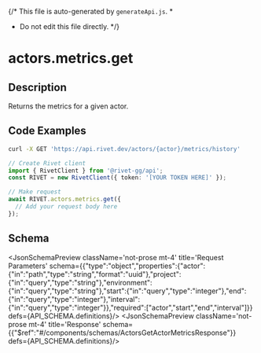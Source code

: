 {/* This file is auto-generated by `generateApi.js`.
  *
  * Do not edit this file directly.
  */}


# actors.metrics.get

## Description
Returns the metrics for a given actor.

## Code Examples

<CodeGroup title='Request' tag='GET' label='https://api.rivet.dev/actors/{actor}/metrics/history'>

```bash {{ "title": "cURL" }}
curl -X GET 'https://api.rivet.dev/actors/{actor}/metrics/history'
```

```ts
// Create Rivet client
import { RivetClient } from '@rivet-gg/api';
const RIVET = new RivetClient({ token: '[YOUR TOKEN HERE]' });

// Make request
await RIVET.actors.metrics.get({
  // Add your request body here
});
```

</CodeGroup>

## Schema
<JsonSchemaPreview className='not-prose mt-4' title='Request Parameters' schema={{"type":"object","properties":{"actor":{"in":"path","type":"string","format":"uuid"},"project":{"in":"query","type":"string"},"environment":{"in":"query","type":"string"},"start":{"in":"query","type":"integer"},"end":{"in":"query","type":"integer"},"interval":{"in":"query","type":"integer"}},"required":["actor","start","end","interval"]}} defs={API_SCHEMA.definitions}/>
<JsonSchemaPreview className='not-prose mt-4' title='Response' schema={{"$ref":"#/components/schemas/ActorsGetActorMetricsResponse"}} defs={API_SCHEMA.definitions}/>
